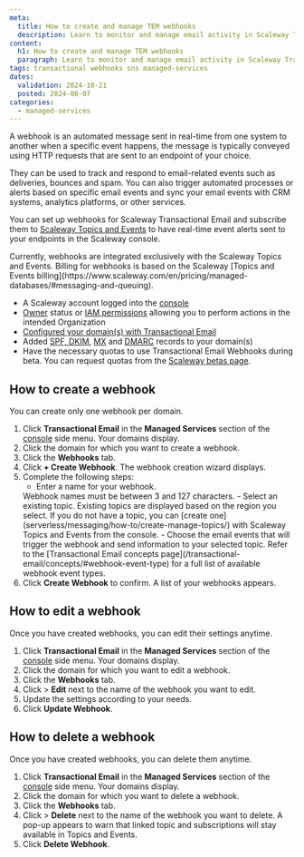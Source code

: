 ```yaml
---
meta:
  title: How to create and manage TEM webhooks
  description: Learn to monitor and manage email activity in Scaleway Transactional Email.
content:
  h1: How to create and manage TEM webhooks
  paragraph: Learn to monitor and manage email activity in Scaleway Transactional Email.
tags: transactional webhooks sns managed-services
dates:
  validation: 2024-10-21
  posted: 2024-08-07
categories:
  - managed-services
---
```


A webhook is an automated message sent in real-time from one system to another when a specific event happens, the message is typically conveyed using HTTP requests that are sent to an endpoint of your choice.

They can be used to track and respond to email-related events such as deliveries, bounces and spam. You can also trigger automated processes or alerts based on specific email events and sync your email events with CRM systems, analytics platforms, or other services.

You can set up webhooks for Scaleway Transactional Email and subscribe them to [Scaleway Topics and Events](/messaging/how-to/create-manage-topics/) to have real-time event alerts sent to your endpoints in the Scaleway console.

<Message type="note">
  Currently, webhooks are integrated exclusively with the Scaleway Topics and Events. Billing for webhooks is based on the Scaleway [Topics and Events billing](https://www.scaleway.com/en/pricing/managed-databases/#messaging-and-queuing).
</Message>

- A Scaleway account logged into the [console](https://console.scaleway.com)
- [Owner](/iam/concepts/#owner) status or [IAM permissions](/iam/concepts/#permission) allowing you to perform actions in the intended Organization
- [Configured your domain(s) with Transactional Email](/transactional-email/how-to/configure-domain-with-transactional-email/)
- Added [SPF, DKIM](/transactional-email/how-to/add-spf-dkim-records-to-your-domain/), [MX](/transactional-email/how-to/add-mx-record-to-your-domain/) and [DMARC](/transactional-email/how-to/add-dmarc-record/) records to your domain(s)
- Have the necessary quotas to use Transactional Email Webhooks during beta. You can request quotas from the [Scaleway betas page](https://www.scaleway.com/fr/betas/#email-webhooks).

## How to create a webhook

<Message type="note">
You can create only one webhook per domain.
</Message>

1. Click **Transactional Email** in the **Managed Services** section of the [console](https://console.scaleway.com/) side menu. Your domains display.
2. Click the domain for which you want to create a webhook.
3. Click the **Webhooks** tab.
4. Click **+ Create Webhook**. The webhook creation wizard displays.
5. Complete the following steps:
    - Enter a name for your webhook.
    <Message type="note">
    Webhook names must be between 3 and 127 characters.
    </Message>
    - Select an existing topic. Existing topics are displayed based on the region you select.
    <Message type="tip">
    If you do not have a topic, you can [create one](serverless/messaging/how-to/create-manage-topics/) with Scaleway Topics and Events from the console.
    </Message>
    - Choose the email events that will trigger the webhook and send information to your selected topic.
    <Message type="note">
      Refer to the [Transactional Email concepts page](/transactional-email/concepts/#webhook-event-type) for a full list of available webhook event types.
    </Message>
6. Click **Create Webhook** to confirm. A list of your webhooks appears.

## How to edit a webhook

Once you have created webhooks, you can edit their settings anytime.

1. Click **Transactional Email** in the **Managed Services** section of the [console](https://console.scaleway.com/) side menu. Your domains display.
2. Click the domain for which you want to edit a webhook.
3. Click the **Webhooks** tab.
4. Click <Icon name="more" /> > **Edit** next to the name of the webhook you want to edit.
5. Update the settings according to your needs.
6. Click **Update Webhook**.

## How to delete a webhook

Once you have created webhooks, you can delete them anytime.

1. Click **Transactional Email** in the **Managed Services** section of the [console](https://console.scaleway.com/) side menu. Your domains display.
2. Click the domain for which you want to delete a webhook.
3. Click the **Webhooks** tab.
4. Click <Icon name="more" /> > **Delete** next to the name of the webhook you want to delete. A pop-up appears to warn that linked topic and subscriptions will stay available in Topics and Events.
5. Click **Delete Webhook**.

